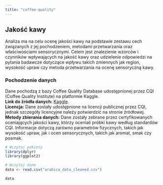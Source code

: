 ```yaml
---
title: "coffee-quality"
---
```


## Jakość kawy

Analiza ma na celu ocenę jakości kawy na podstawie zestawu cech związanych z jej pochodzeniem, metodami przetwarzania oraz właściwościami sensorycznymi. Celem jest znalezienie wzorców i czynników wpływających na jakość kawy oraz udzielenie odpowiedzi na pytania badawcze dotyczące wpływu takich zmiennych jak region, wysokość upraw czy metoda przetwarzania na ocenę sensoryczną kawy.

### Pochodzenie danych

Dane pochodzą z bazy Coffee Quality Database udostępnionej przez CQI (Coffee Quality Institute) na platformie Kaggle.\
**Link do źródła danych:** [Kaggle](https://www.kaggle.com/datasets/volpatto/coffee-quality-database-from-cqi?resource=download).\
**Licencja:** Dane zostały udostępnione na licencji publicznej przez CQI, jednak szczegóły licencyjne należy potwierdzić na stronie źródłowej.\
**Metody zbierania danych:** Dane zostały zebrane przez certyfikowanych oceniających jakości kawy, którzy oceniali próbki kawy według standardów CQI. Informacje dotyczą zarówno parametrów fizycznych, takich jak wysokość upraw, jak i ocen sensorycznych, takich jak aromat, smak czy posmak.

```r
# Wczytaj pakiety
library(dplyr)
library(ggplot2)

# Wczytaj dane
data <- read.csv("arabica_data_cleaned.csv")

data
```
